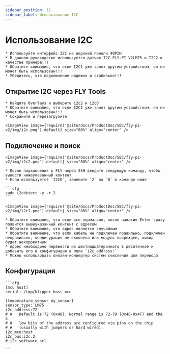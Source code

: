 ```yaml
---
sidebar_position: 11
sidebar_label: Использование I2C
---
```


# Использование I2C

    * Используйте интерфейс I2C на верхней панели 40PIN
    * В данном руководстве используется датчик I2C FLY-PI V2LM75 и I2C2 в качестве примера!!!
    * Обратите внимание, что если I2C1 уже занят другим устройством, он не может быть использован!!!
    * Убедитесь, что подключение надежно и стабильно!!!

## Открытие I2C через FLY Tools

    * Найдите Overlays и выберите i2c2 и i2c0
    * Обратите внимание, что если I2C1 уже занят другим устройством, он не может быть использован!!!
    * Сохраните и перезагрузите

    <ImageView image={require('@site/docs/ProductDoc/SBC/fly-pi-v2/img/i2c.png').default} size="80%" align="center" />


## Подключение и поиск

    <ImageView image={require('@site/docs/ProductDoc/SBC/fly-pi-v2/img/i2c2.png').default} size="80%" align="center" />

    * После подключения к FLY через SSH введите следующую команду, чтобы вывести нижеуказанный контент
    * Если используется `I2C0`, замените `2` на `0` в команде ниже

    ```cfg
    sudo i2cdetect -y -r 2
    ```

    <ImageView image={require('@site/docs/ProductDoc/SBC/fly-pi-v2/img/i2c1.png').default} size="80%" align="center" />

    * Обратите внимание, что если все нормально, после нажатия Enter сразу появится вышеуказанный контент с адресом
    * Обратите внимание, что адрес является случайным
    * Обратите внимание, что если кабель не подключен правильно, подключен неправильно, конфигурация не включена или модуль поврежден, вывод будет некорректным
    * Адрес необходимо перевести из шестнадцатеричного в десятичное и добавить его в конфигурацию в поле `i2c_address:`
    * Можно использовать онлайн-конвертер систем счисления для перевода

## Конфигурация

    ```cfg
    [mcu host]
    serial: /tmp/klipper_host_mcu

    [temperature_sensor my_sensor]
    sensor_type: LM75
    i2c_address:72
    # #   Default is 72 (0x48). Normal range is 72-79 (0x48-0x4F) and the 3
    # #   low bits of the address are configured via pins on the chip
    # #   (usually with jumpers or hard wired).
    i2c_mcu:host
    i2c_bus:i2c.2
    # i2c_software_scl

    ```

